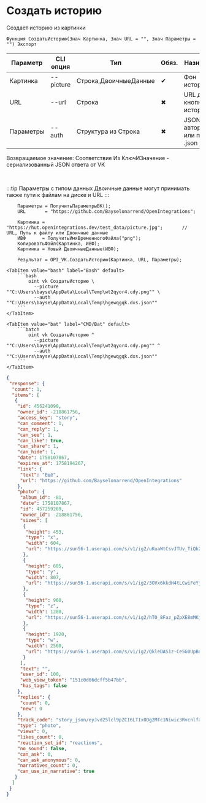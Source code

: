 ﻿---
sidebar_position: 7
description: Создать историю и другие функции для работы с VK в Открытом пакете интеграций - бесплатной open-source библиотеке интеграций для 1С:Предприятие 8, OneScript и CLI
keywords: [1C, 1С, 1С:Предприятие, 1С:Предприятие 8.3, API, Интеграция, Сервисы, Обмен, OneScript, CLI, VK]
---


# Создать историю
 Создает историю из картинки



`Функция СоздатьИсторию(Знач Картинка, Знач URL = "", Знач Параметры = "") Экспорт`

  | Параметр | CLI опция | Тип | Обяз. | Назначение |
  |-|-|-|-|-|
  | Картинка | --picture | Строка,ДвоичныеДанные | &#x2714; | Фон истории |
  | URL | --url | Строка | &#x2716; | URL для кнопки под историей |
  | Параметры | --auth | Структура из Строка | &#x2716; | JSON авторизации или путь к .json |

  
  Возвращаемое значение:   Соответствие Из КлючИЗначение - сериализованный JSON ответа от VK

<br/>

:::tip
Параметры с типом данных Двоичные данные могут принимать также пути к файлам на диске и URL
:::
<br/>



```bsl title="Пример использования для 1С:Предприятие/OneScript"
    Параметры = ПолучитьПараметрыВК();
    URL       = "https://github.com/Bayselonarrend/OpenIntegrations";

    Картинка = "https://hut.openintegrations.dev/test_data/picture.jpg";       // URL, Путь к файлу или Двоичные данные
    ИВФ      = ПолучитьИмяВременногоФайла("png");
    КопироватьФайл(Картинка, ИВФ);
    Картинка = Новый ДвоичныеДанные(ИВФ);

    Результат = OPI_VK.СоздатьИсторию(Картинка, URL, Параметры);
```
    

 <Tabs>
  
    <TabItem value="bash" label="Bash" default>
        ```bash
            oint vk СоздатьИсторию \
              --picture ""C:\Users\bayse\AppData\Local\Temp\wt2qyor4.cdy.png"" \
              --auth ""C:\Users\bayse\AppData\Local\Temp\hgewqgqk.dxs.json""
        ```
    </TabItem>
  
    <TabItem value="bat" label="CMD/Bat" default>
        ```batch
            oint vk СоздатьИсторию ^
              --picture ""C:\Users\bayse\AppData\Local\Temp\wt2qyor4.cdy.png"" ^
              --auth ""C:\Users\bayse\AppData\Local\Temp\hgewqgqk.dxs.json""
        ```
    </TabItem>
</Tabs>


```json title="Результат"
{
 "response": {
  "count": 1,
  "items": [
   {
    "id": 456241090,
    "owner_id": -218861756,
    "access_key": "story",
    "can_comment": 1,
    "can_reply": 1,
    "can_see": 1,
    "can_like": true,
    "can_share": 1,
    "can_hide": 1,
    "date": 1758107867,
    "expires_at": 1758194267,
    "link": {
     "text": "Ещё",
     "url": "https://github.com/Bayselonarrend/OpenIntegrations"
    },
    "photo": {
     "album_id": -81,
     "date": 1758107867,
     "id": 457259269,
     "owner_id": -218861756,
     "sizes": [
      {
       "height": 453,
       "type": "x",
       "width": 604,
       "url": "https://sun56-1.userapi.com/s/v1/ig2/uKuaWtCsvJTUv_TiQk2xul8pRJrk_C8GIVvOaaXwAtpys-NNOnGMaVT1YfC4fSzVBChKDG7x0yGKN2WevEeiOMuo.jpg?size=604x453&quality=95&type=story"
      },
      {
       "height": 605,
       "type": "y",
       "width": 807,
       "url": "https://sun56-1.userapi.com/s/v1/ig2/3OVx6kkdH4tLCwiFeYjqMEiB_Zf8jqKW8gflSXlE9-lNkrg3j_o53QmgA8rgAQ0DtAoP8Kl8OgZZNwn_ckZnZd_K.jpg?size=807x605&quality=95&type=story"
      },
      {
       "height": 960,
       "type": "z",
       "width": 1280,
       "url": "https://sun56-1.userapi.com/s/v1/ig2/hTO_8Faz_pZpXE8mMKjdwrSw9JsBD7WZaF3aCZpGDgZQZYL7fRUjRFZquFr0cGWQkLNNIKBD0euQ6fHsHX8OxKOL.jpg?size=1280x960&quality=95&type=story"
      },
      {
       "height": 1920,
       "type": "w",
       "width": 2560,
       "url": "https://sun56-1.userapi.com/s/v1/ig2/QkleDAS1z-Ce5G0UpBdrmVPbj_w0GIoYgFax8cLM0g_XEVWqXd1PKRAj1cMc8CVt5He11nYzUep78J9IuOXU2dg6.jpg?size=2560x1920&quality=95&type=story"
      }
     ],
     "text": "",
     "user_id": 100,
     "web_view_token": "151c0d06dcff5b47bb",
     "has_tags": false
    },
    "replies": {
     "count": 0,
     "new": 0
    },
    "track_code": "story_json/eyJvd25lcl9pZCI6LTIxODg2MTc1Niwic3RvcnlfaWQiOjQ1NjI0MTA5MCwidmlld2VyX2lkIjo2NTc4NDY3NTZ9",
    "type": "photo",
    "views": 0,
    "likes_count": 0,
    "reaction_set_id": "reactions",
    "no_sound": false,
    "can_ask": 0,
    "can_ask_anonymous": 0,
    "narratives_count": 0,
    "can_use_in_narrative": true
   }
  ]
 }
}
```
